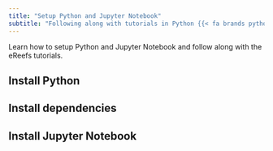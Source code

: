 ```yaml
---
title: "Setup Python and Jupyter Notebook"
subtitle: "Following along with tutorials in Python {{< fa brands python >}}"
---
```


:::{.tutorial-description}
Learn how to setup Python and Jupyter Notebook and follow along with the eReefs tutorials.
:::

## Install Python

## Install dependencies

## Install Jupyter Notebook
